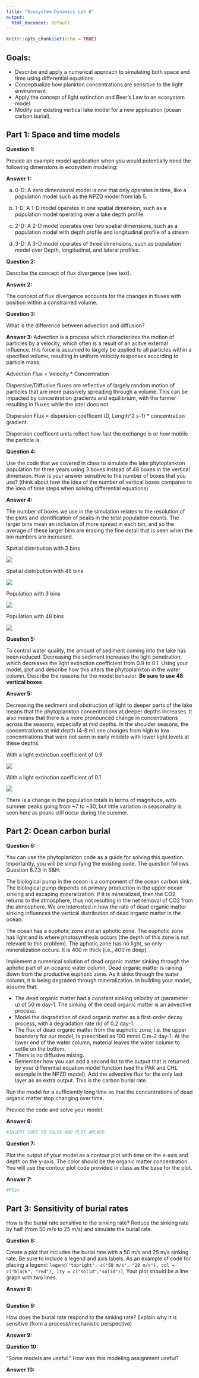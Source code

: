 ```yaml
---
title: "Ecosystem Dynamics Lab 6"
output:
  html_document: default
---
```


```r
knitr::opts_chunk$set(echo = TRUE)
```

## Goals:

-	Describe and apply a numerical approach to simulating both space and time using differential equations
-	Conceptualize how plankton concentrations are sensitive to the light environment  
-	Apply the concept of light extinction and Beer’s Law to an ecosystem model 
-	Modify our existing vertical lake model for a new application (ocean carbon burial).  

## Part 1: Space and time models

**Question 1:** 

Provide an example model application when you would potentially need the following dimensions in ecosystem modeling:

**Answer 1:**

a)	0-D:  A zero dimensional model is one that only operates in time, like a population model such as the NPZD model from lab 5.

b)	1-D:  A 1-D model operates in one spatial dimension, such as a population model operating over a lake depth profile.

c)	2-D:  A 2-D model operates over two spatial dimensions, such as a 
population model with depth profile and longitudinal profile of a stream

d)	3-D: A 3-D model operates of three dimensions, such as population model over Depth, longitudinal, and lateral profiles.

**Question 2:**  

Describe the concept of flux divergence (see text).  

**Answer 2:**

The concept of flux divergence accounts for the changes in fluxes with position within a constrained volume. 

**Question 3:** 

What is the difference between advection and diffusion?

**Answer 3:**
Advection is a process which characterizes the motion of particles by a velocity, which often is a result of an acitve external influence. this force is assumed to largely be applied to all particles within a specified volume, resulting in uniform velocity responses according to particle mass.

Advection Flux = Velocity * Concentration

Dispersive/Diffusive fluxes are reflective of largely random motion of particles that are more passively spreading through a volume. This can be impacted by concentration gradients and equilibrium, with the former resulting in fluxes while the later does not.

Dispersion Flux = dispersion coefficent (D, Length^2 s-1) * concentration gradient.

Dispersion coefficent units reflect how fast the exchange is or how mobile the particle is.

**Question 4:**  

Use the code that we covered in class to simulate the lake phytoplankton population for three years using 3 boxes instead of 48 boxes in the vertical dimension. How is your answer sensitive to the number of boxes that you use?  (think about how the idea of the number of vertical boxes compares to the idea of time steps when solving differential equations)

**Answer 4:**

The number of boxes we use in the simulation relates to the resolution of the plots and identification of peaks in the total population counts. The larger bins mean an inclusion of more spread in each bin, and so the average of these larger bins are erasing the fine detail that is seen when the bin numbers are increased.

Spatial distribution with 3 bins

![](C:\Users\gavrielcambridge\Documents\GitHub\EcoDynamics2025\Lab 6\00001e.png)

Spatial distribution with 48 bins

![](C:\Users\gavrielcambridge\Documents\GitHub\EcoDynamics2025\Lab 6\000022.png)

Population with 3 bins

![](C:\Users\gavrielcambridge\Documents\GitHub\EcoDynamics2025\Lab 6\000014.png)

Population with 48 bins

![](C:\Users\gavrielcambridge\Documents\GitHub\EcoDynamics2025\Lab 6\000012.png)



**Question 5:** 

To control water quality, the amount of sediment coming into the lake has been reduced.  Decreasing the sediment increases the light penetration, which decreases the light extinction coefficient from 0.9 to 0.1.  Using your model, plot and describe how this alters the phytoplankton in the water column.  Describe the reasons for the model behavior. **Be sure to use 48 vertical boxes**

**Answer 5:**

Decreasing the sediment and obstruction of light to deeper parts of the lake means that the phytoplankton concentrations at deeper depths increases. It also means that there is a more pronounced change in concentrations across the seasons, especially at mid depths. In the shoulder seasons, the concentrations at mid depth (4-8 m) see changes from high to low concentrations that were not seen in early models with lower light levels at these depths.

With a light extinction coefficient of 0.9

![](C:\Users\gavrielcambridge\Documents\GitHub\EcoDynamics2025\Lab 6\000022.png)

With a light extinction coefficient of 0.1

![](C:\Users\gavrielcambridge\Documents\GitHub\EcoDynamics2025\Lab 6\00002e.png)

There is a change in the population totals in terms of magnitude, with summer peaks going from ~7 to ~30, but little variation in seasonality is seen here as peaks still occur during the summer.

## Part 2: Ocean carbon burial

**Question 6:** 

You can use the phytoplankton code as a guide for solving this question.  Importantly, you will be simplifying the existing code. The question follows Question 6.7.3 in S&H.

The biological pump in the ocean is a component of the ocean carbon sink.  The biological pump depends on primary production in the upper ocean sinking and escaping mineralization.  If it is mineralized, then the CO2 returns to the atmosphere, thus not resulting in the net removal of CO2 from the atmosphere.  We are interested in how the rate of dead organic matter sinking influences the vertical distribution of dead organic matter in the ocean.

The ocean has a euphotic zone and an aphotic zone.  The euphotic zone has light and is where photosynthesis occurs (the depth of this zone is not relevant to this problem). The aphotic zone has no light, so only mineralization occurs. It is 400 m thick (i.e., 400 m deep).  

Implement a numerical solution of dead organic matter sinking through the aphotic part of an oceanic water column. Dead organic matter is raining down from the productive euphotic zone.  As it sinks through the water column, it is being degraded through mineralization.  In building your model, assume that:

- The dead organic matter had a constant sinking velocity of (parameter u) of 50 m day-1.  The sinking of the dead organic matter is an advective process.   
- Model the degradation of dead organic matter as a first-order decay process, with a degradation rate (k) of 0.2 day-1.   
- The flux of dead organic matter from the euphotic zone, i.e. the upper boundary for our model, is prescribed as 100 mmol C m-2 day-1.  At the lower end of the water column, material leaves the water column to settle on the bottom.   
- There is no diffusive mixing.   
- Remember how you can add a second list to the output that is returned by your differential equation model function (see the PAR and CHL example in the NPZD model).  Add the advective flux for the only last layer as an extra output.  This is the carbon burial rate.   

Run the model for a sufficiently long time so that the concentrations of dead organic matter stop changing over time.

Provide the code and solve your model.

**Answer 6:**
```r
#INSERT CODE TO SOLVE AND PLOT ANSWER

```

**Question 7:**  

Plot the output of your model as a contour plot with time on the x-axis and depth on the y-axis.  The color should be the organic matter concentration. You will use the contour plot code provided in class as the base for the plot.

**Answer 7:**
```r
#Plot
```

## Part 3: Sensitivity of burial rates

How is the burial rate sensitive to the sinking rate? Reduce the sinking rate by half (from 50 m/s to 25 m/s) and simulate the burial rate. 

**Question 8:**

 Create a plot that includes the burial rate with a 50 m/s and 25 m/s sinking rate.  Be sure to include a legend and axis labels. As an example of code for placing a legend: `legend("topright", c("50 m/s", "20 m/s"), col = c("black", "red"), lty = c("solid","solid"))`,  Your plot should be a line graph with two lines.

**Answer 8:**

```r
```

**Question 9:** 

How does the burial rate respond to the sinking rate? Explain why it is sensitive (from a process/mechanistic perspective)

**Answer 9:**

**Question 10:** 

"Some models are useful."  How was this modeling assignment useful?

**Answer 10:**
